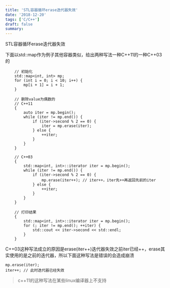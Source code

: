 ```yaml
---
title: 'STL容器循环erase迭代器失效'
date: '2018-12-20'
tags: ['C/C++']
draft: false
summary: 
---
```


STL容器循环erase迭代器失效

下面以std::map作为例子其他容器类似，给出两种写法一种C++11的一种C++03的
```
    // 初始化
    std::map<int, int> mp;
    for (int i = 0; i < 10; i++) {
        mp[i + 1] = i + 1;
    }
    
    // 删除value为偶数的
    // C++11
    {
        auto iter = mp.begin();
        while (iter != mp.end()) {
            if (iter->second % 2 == 0) {
                iter = mp.erase(iter);
            } else {
                ++iter;
            }
        }
    }

    // C++03
    {
        std::map<int, int>::iterator iter = mp.begin();
        while (iter != mp.end()) {
            if (iter->second % 2 == 0) {
                mp.erase(iter++); // iter++，iter先++再返回先前的iter
            } else {
                ++iter;
            }
        }
    }

    // 打印结果
    {
        std::map<int, int>::iterator iter = mp.begin();
        for (; iter != mp.end(); ++iter) {
            std::cout << iter->second << std::endl;
        }
    }
```

C++03这种写法成立的原因是erase(iter++)迭代器失效之前iter已经++，erase其实使用的是之前的迭代器，所以下面这种写法是错误的会造成崩溃
```
mp.erase(iter);
iter++; // 此时迭代器已经失效
```

> c++11的这种写法在某些linux编译器上不支持